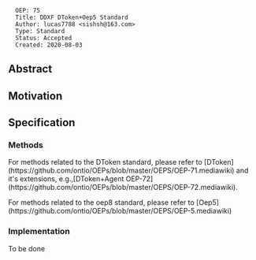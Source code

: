 <pre>
  OEP: 75
  Title: DDXF DToken+Oep5 Standard
  Author: lucas7788 <sishsh@163.com>
  Type: Standard
  Status: Accepted
  Created: 2020-08-03
</pre>

==Abstract==



==Motivation==


==Specification==

===Methods===

For methods related to the DToken standard, please refer to
[DToken](https://github.com/ontio/OEPs/blob/master/OEPS/OEP-71.mediawiki) and it's extensions,
e.g.,[DToken+Agent OEP-72](https://github.com/ontio/OEPs/blob/master/OEPS/OEP-72.mediawiki).


For methods related to the oep8 standard, please refer to
[Oep5](https://github.com/ontio/OEPs/blob/master/OEPS/OEP-5.mediawiki)


===Implementation===

To be done
